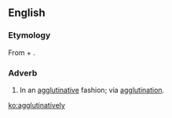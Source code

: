 ==English==

===Etymology===
From {{term|agglutinative}} + {{term|-ly}}.

===Adverb===
{{en-adv}}

# In an [[agglutinative]] fashion; via [[agglutination]].

[[ko:agglutinatively]]